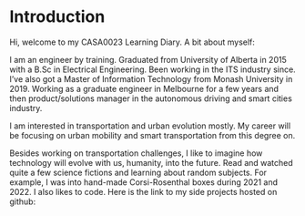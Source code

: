 # Introduction {.unnumbered}

Hi, welcome to my CASA0023 Learning Diary. A bit about myself:

I am an engineer by training. Graduated from University of Alberta in 2015 with a B.Sc in Electrical Engineering. Been working in the ITS industry since. I've also got a Master of Information Technology from Monash University in 2019. Working as a graduate engineer in Melbourne for a few years and then product/solutions manager in the autonomous driving and smart cities industry.

I am interested in transportation and urban evolution mostly. My career will be focusing on urban mobility and smart transportation from this degree on.

Besides working on transportation challenges, I like to imagine how technology will evolve with us, humanity, into the future. Read and watched quite a few science fictions and learning about random subjects. For example, I was into hand-made Corsi-Rosenthal boxes during 2021 and 2022. I also likes to code. Here is the link to my side projects hosted on github:
